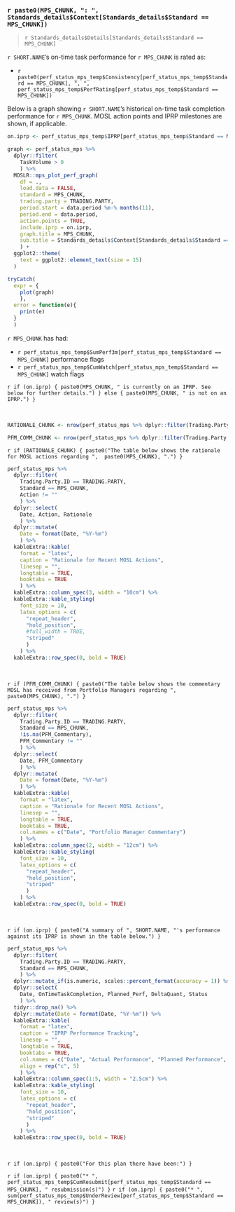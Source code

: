 
### `r paste0(MPS_CHUNK, ": ", Standards_details$Context[Standards_details$Standard == MPS_CHUNK])`

> `r Standards_details$Details[Standards_details$Standard == MPS_CHUNK]`

`r SHORT.NAME`'s on-time task performance for `r MPS_CHUNK` is rated as:

* `r paste0(perf_status_mps_temp$Consistency[perf_status_mps_temp$Standard == MPS_CHUNK], ", ", perf_status_mps_temp$PerfRating[perf_status_mps_temp$Standard == MPS_CHUNK])`

Below is a graph showing `r SHORT.NAME`'s historical on-time task completion performance for `r MPS_CHUNK`. MOSL action points and IPRP milestones are shown, if applicable. 

```r

on.iprp <- perf_status_mps_temp$IPRP[perf_status_mps_temp$Standard == MPS_CHUNK]

graph <- perf_status_mps %>%
  dplyr::filter(
    TaskVolume > 0
    ) %>%
  MOSLR::mps_plot_perf_graph(
    df = ., 
    load.data = FALSE,
    standard = MPS_CHUNK,
    trading.party = TRADING.PARTY,
    period.start = data.period %m-% months(11),
    period.end = data.period, 
    action.points = TRUE,
    include.iprp = on.iprp,
    graph.title = MPS_CHUNK,
    sub.title = Standards_details$Context[Standards_details$Standard == MPS_CHUNK],
    ) +
  ggplot2::theme(
    text = ggplot2::element_text(size = 15)
  )

tryCatch(
  expr = {
    plot(graph)
    },
  error = function(e){
    print(e)
  }
  )

```

`r MPS_CHUNK` has had:

* `r perf_status_mps_temp$SumPerf3m[perf_status_mps_temp$Standard == MPS_CHUNK]` performance flags
* `r perf_status_mps_temp$CumWatch[perf_status_mps_temp$Standard == MPS_CHUNK]` watch flags

`r if (on.iprp) { paste0(MPS_CHUNK, " is currently on an IPRP. See below for further details.") } else { paste0(MPS_CHUNK, " is not on an IPRP.") }`

<br> 

```r

RATIONALE_CHUNK <- nrow(perf_status_mps %>% dplyr::filter(Trading.Party.ID == TRADING.PARTY, Standard == MPS_CHUNK, Action != "")) > 0

PFM_COMM_CHUNK <- nrow(perf_status_mps %>% dplyr::filter(Trading.Party.ID == TRADING.PARTY, Standard == MPS_CHUNK, !is.na(PFM_Commentary), PFM_Commentary != "")) > 0

```

`r if (RATIONALE_CHUNK) { paste0("The table below shows the rationale for MOSL actions regarding ",  paste0(MPS_CHUNK), ".") }`

``` r

perf_status_mps %>%
  dplyr::filter(
    Trading.Party.ID == TRADING.PARTY,
    Standard == MPS_CHUNK,
    Action != ""
    ) %>%
  dplyr::select(
    Date, Action, Rationale
    ) %>%
  dplyr::mutate(
    Date = format(Date, "%Y-%m")
    ) %>%
  kableExtra::kable(
    format = "latex", 
    caption = "Rationale for Recent MOSL Actions",
    linesep = "",
    longtable = TRUE, 
    booktabs = TRUE
    ) %>%
  kableExtra::column_spec(3, width = "10cm") %>%
  kableExtra::kable_styling(
    font_size = 10,
    latex_options = c(
      "repeat_header",
      "hold_position",
      #full_width = TRUE,
      "striped"
      )
    ) %>%
  kableExtra::row_spec(0, bold = TRUE)

```

<br> 

`r if (PFM_COMM_CHUNK) { paste0("The table below shows the commentary MOSL has received from Portfolio Managers regarding ",  paste0(MPS_CHUNK), ".") }`

``` r

perf_status_mps %>%
  dplyr::filter(
    Trading.Party.ID == TRADING.PARTY,
    Standard == MPS_CHUNK,
    !is.na(PFM_Commentary), 
    PFM_Commentary != ""
    ) %>%
  dplyr::select(
    Date, PFM_Commentary
    ) %>%
  dplyr::mutate(
    Date = format(Date, "%Y-%m")
    ) %>%
  kableExtra::kable(
    format = "latex", 
    caption = "Rationale for Recent MOSL Actions",
    linesep = "",
    longtable = TRUE, 
    booktabs = TRUE,
    col.names = c("Date", "Portfolio Manager Commentary")
    ) %>%
  kableExtra::column_spec(2, width = "12cm") %>%
  kableExtra::kable_styling(
    font_size = 10,
    latex_options = c(
      "repeat_header",
      "hold_position",
      "striped"
      )
    ) %>%
  kableExtra::row_spec(0, bold = TRUE)

```

<br> 

`r if (on.iprp) { paste0("A summary of ", SHORT.NAME, "'s performance against its IPRP is shown in the table below.") }`

``` r

perf_status_mps %>%
  dplyr::filter(
    Trading.Party.ID == TRADING.PARTY,
    Standard == MPS_CHUNK,
    ) %>%
  dplyr::mutate_if(is.numeric, scales::percent_format(accuracy = 1)) %>%
  dplyr::select(
    Date, OnTimeTaskCompletion, Planned_Perf, DeltaQuant, Status
    ) %>%
  tidyr::drop_na() %>%
  dplyr::mutate(Date = format(Date, "%Y-%m")) %>%
  kableExtra::kable(
    format = "latex", 
    caption = "IPRP Performance Tracking",
    linesep = "",
    longtable = TRUE, 
    booktabs = TRUE,
    col.names = c("Date", "Actual Performance", "Planned Performance", "Difference", "IPRP Status"),
    align = rep("c", 5)
    ) %>%
  kableExtra::column_spec(1:5, width = "2.5cm") %>%
  kableExtra::kable_styling(
    font_size = 10,
    latex_options = c(
      "repeat_header",
      "hold_position",
      "striped"
      )
    ) %>%
  kableExtra::row_spec(0, bold = TRUE)

```

<br> 

`r if (on.iprp) { paste0("For this plan there have been:") }`

`r if (on.iprp) { paste0("* ",  perf_status_mps_temp$CumResubmit[perf_status_mps_temp$Standard == MPS_CHUNK], " resubmission(s)") }`
`r if (on.iprp) { paste0("* ",  sum(perf_status_mps_temp$UnderReview[perf_status_mps_temp$Standard == MPS_CHUNK]), " review(s)") }`
